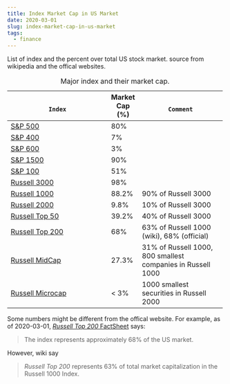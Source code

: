 ```yaml
---
title: Index Market Cap in US Market
date: 2020-03-01
slug: index-market-cap-in-us-market
tags:
  - finance
---
```


List of index and the percent over total US stock market. source from wikipedia and the offical websites.

+--------------------------------------------------------------------------+----------------+-------------------------------------------------------------+
|                                  Index                                   | Market Cap (%) |                           Comment                           |
+==========================================================================+================+=============================================================+
| [S&P 500](https://en.wikipedia.org/wiki/S%26P_500)                       | 80%            |                                                             |
+--------------------------------------------------------------------------+----------------+-------------------------------------------------------------+
| [S&P 400](https://en.wikipedia.org/wiki/S%26P_400)                       | 7%             |                                                             |
+--------------------------------------------------------------------------+----------------+-------------------------------------------------------------+
| [S&P 600](https://en.wikipedia.org/wiki/S%26P_600)                       | 3%             |                                                             |
+--------------------------------------------------------------------------+----------------+-------------------------------------------------------------+
| [S&P 1500](https://en.wikipedia.org/wiki/S%26P_1500)                     | 90%            |                                                             |
+--------------------------------------------------------------------------+----------------+-------------------------------------------------------------+
| [S&P 100](https://en.wikipedia.org/wiki/S%26P_100)                       | 51%            |                                                             |
+--------------------------------------------------------------------------+----------------+-------------------------------------------------------------+
| [Russell 3000](https://en.wikipedia.org/wiki/Russell_3000_Index)         | 98%            |                                                             |
+--------------------------------------------------------------------------+----------------+-------------------------------------------------------------+
| [Russell 1000](https://en.wikipedia.org/wiki/Russell_1000_Index)         | 88.2%          | 90% of Russell 3000                                         |
+--------------------------------------------------------------------------+----------------+-------------------------------------------------------------+
| [Russell 2000](https://en.wikipedia.org/wiki/Russell_2000_Index)         | 9.8%           | 10% of Russell 3000                                         |
+--------------------------------------------------------------------------+----------------+-------------------------------------------------------------+
| [Russell Top 50](https://en.wikipedia.org/wiki/Russell_Top_50_Index)     | 39.2%          | 40% of Russell 3000                                         |
+--------------------------------------------------------------------------+----------------+-------------------------------------------------------------+
| [Russell Top 200](https://en.wikipedia.org/wiki/Russell_Top_200_Index)   | 68%            | 63% of Russell 1000 (wiki), 68% (official)                  |
+--------------------------------------------------------------------------+----------------+-------------------------------------------------------------+
| [Russell MidCap](https://en.wikipedia.org/wiki/Russell_Midcap_Index)     | 27.3%          | 31% of Russell 1000, 800 smallest companies in Russell 1000 |
+--------------------------------------------------------------------------+----------------+-------------------------------------------------------------+
| [Russell Microcap](https://en.wikipedia.org/wiki/Russell_Microcap_Index) | < 3%           | 1000 smallest securities in Russell 2000                    |
+--------------------------------------------------------------------------+----------------+-------------------------------------------------------------+

Table: Major index and their market cap.

Some numbers might be different from the offical website. For example, as of 2020-03-01, [_Russell Top 200_ FactSheet](https://research.ftserussell.com/Analytics/FactSheets/temp/c09e689d-98a0-4b60-9b22-3548cac4d6d9.pdf) says:

> The index represents approximately 68% of the US market.

However, wiki say

> _Russell Top 200_ represents 63% of total market capitalization in the Russell 1000 Index.


